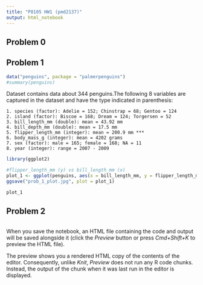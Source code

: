 ```yaml
---
title: "P8105 HW1 (pmd2137)"
output: html_notebook
---
```

## Problem 0

## Problem 1
```r
data("penguins", package = "palmerpenguins")
#summary(penguins)
```

Dataset contains data about 344 penguins.The following 8 variables are captured in the dataset and have the type indicated in parenthesis: 

    1. species (factor): Adelie = 152; Chinstrap = 68; Gentoo = 124
    2. island (factor): Biscoe = 168; Dream = 124; Torgersen = 52
    3. bill_length_mm (double): mean = 43.92 mm
    4. bill_depth_mm (double): mean = 17.5 mm
    5. flipper_length_mm (integer): mean = 200.9 mm ***
    6. body_mass_g (integer): mean = 4202 grams
    7. sex (factor): male = 165; female = 168; NA = 11
    8. year (integer): range = 2007 - 2009

```r
library(ggplot2)

#flipper_length_mm (y) vs bill_length_mm (x)
plot_1 <- ggplot(penguins, aes(x = bill_length_mm, y = flipper_length_mm, color = species)) + geom_point()
ggsave("prob_1_plot.jpg", plot = plot_1)

plot_1
```

## Problem 2

```r

```

When you save the notebook, an HTML file containing the code and output will be saved alongside it (click the *Preview* button or press *Cmd+Shift+K* to preview the HTML file). 

The preview shows you a rendered HTML copy of the contents of the editor. Consequently, unlike *Knit*, *Preview* does not run any R code chunks. Instead, the output of the chunk when it was last run in the editor is displayed.

